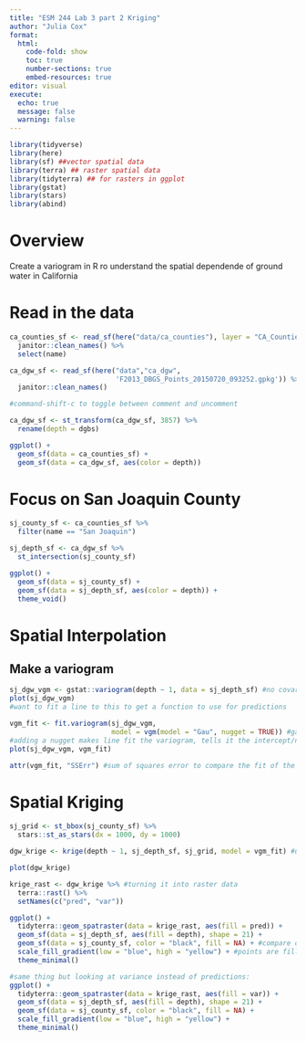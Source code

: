 ```yaml
---
title: "ESM 244 Lab 3 part 2 Kriging"
author: "Julia Cox"
format: 
  html:
    code-fold: show
    toc: true
    number-sections: true
    embed-resources: true
editor: visual
execute: 
  echo: true
  message: false
  warning: false
---
```


```r
library(tidyverse)
library(here)
library(sf) ##vector spatial data
library(terra) ## raster spatial data 
library(tidyterra) ## for rasters in ggplot
library(gstat)
library(stars)
library(abind)
```

# Overview 

Create a variogram in R ro understand the spatial dependende of ground water in California 

# Read in the data 

```r
ca_counties_sf <- read_sf(here("data/ca_counties"), layer = "CA_Counties_TIGER2016") %>%
  janitor::clean_names() %>%
  select(name)

ca_dgw_sf <- read_sf(here("data","ca_dgw",
                          'F2013_DBGS_Points_20150720_093252.gpkg')) %>% 
  janitor::clean_names()

#command-shift-c to toggle between comment and uncomment 
```


```r
ca_dgw_sf <- st_transform(ca_dgw_sf, 3857) %>% 
  rename(depth = dgbs)

ggplot() +
  geom_sf(data = ca_counties_sf) +
  geom_sf(data = ca_dgw_sf, aes(color = depth))


```

# Focus on San Joaquin County 

```r
sj_county_sf <- ca_counties_sf %>%
  filter(name == "San Joaquin")

sj_depth_sf <- ca_dgw_sf %>%
  st_intersection(sj_county_sf)

ggplot() +
  geom_sf(data = sj_county_sf) +
  geom_sf(data = sj_depth_sf, aes(color = depth)) +
  theme_void()

```

# Spatial Interpolation
## Make a variogram 

```r
sj_dgw_vgm <- gstat::variogram(depth ~ 1, data = sj_depth_sf) #no covariates, so put 1 
plot(sj_dgw_vgm)
#want to fit a line to this to get a function to use for predictions 

vgm_fit <- fit.variogram(sj_dgw_vgm,
                         model = vgm(model = "Gau", nugget = TRUE)) #gausian model to fit to the data
#adding a nugget makes line fit the variogram, tells it the intercept/nugget location 
plot(sj_dgw_vgm, vgm_fit)

attr(vgm_fit, "SSErr") #sum of squares error to compare the fit of the model 

```

# Spatial Kriging 

```r
sj_grid <- st_bbox(sj_county_sf) %>%
  stars::st_as_stars(dx = 1000, dy = 1000)

dgw_krige <- krige(depth ~ 1, sj_depth_sf, sj_grid, model = vgm_fit) #using regular kriging 

plot(dgw_krige)
```

```r
krige_rast <- dgw_krige %>% #turning it into raster data 
  terra::rast() %>%
  setNames(c("pred", "var"))

ggplot() +
  tidyterra::geom_spatraster(data = krige_rast, aes(fill = pred)) +
  geom_sf(data = sj_depth_sf, aes(fill = depth), shape = 21) +
  geom_sf(data = sj_county_sf, color = "black", fill = NA) + #compare obs to model 
  scale_fill_gradient(low = "blue", high = "yellow") + #points are filled with measured depth, bkgnd #filled with predicted depth 
  theme_minimal()

#same thing but looking at variance instead of predictions:
ggplot() +
  tidyterra::geom_spatraster(data = krige_rast, aes(fill = var)) + 
  geom_sf(data = sj_depth_sf, aes(fill = depth), shape = 21) +
  geom_sf(data = sj_county_sf, color = "black", fill = NA) + 
  scale_fill_gradient(low = "blue", high = "yellow") +
  theme_minimal()


```













